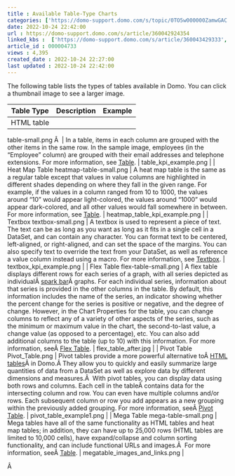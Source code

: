 ```yaml
---
title : Available Table-Type Charts
categories: ['https://domo-support.domo.com/s/topic/0TO5w000000ZamwGAC']
date: 2022-10-24 22:42:00
url : https://domo-support.domo.com/s/article/360042924354
linked_kbs :  ['https://domo-support.domo.com/s/article/360043429333', 'https://domo-support.domo.com/s/article/360042925494', 'https://domo-support.domo.com/s/knowledge-base', 'https://domo-support.domo.com/s/article/360043429073', 'https://domo-support.domo.com/s/article/360043429913', 'https://domo-support.domo.com/s/article/360043429953', 'https://domo-support.domo.com/s/article/360043429573', 'https://domo-support.domo.com/s/article/360043429593', 'https://domo-support.domo.com/s/article/360043429933', 'https://domo-support.domo.com/s/article/360043429693', 'https://domo-support.domo.com/s/article/360043429473', 'https://domo-support.domo.com/s/topic/0TO5w000000ZamwGAC', 'https://domo-support.domo.com/s/article/360042924354']
article_id : 000004733
views : 4,395
created_date : 2022-10-24 22:27:00
last updated : 2022-10-24 22:42:00
---
```




The following table lists the types of tables available in Domo. You can click a thumbnail image to see a larger image.




| Table Type | Description | Example |
| --- | --- | --- |
| HTML table
table-small.png
Â  | In a table, items in each column are grouped with the other items in the same row.
In the sample image, employees (in the "Employee" column) are grouped with their email addresses and telephone extensions.
For more information, see [Table](..\table_chart\index.html "Table"). | table_kpi_example.png |
| Heat Map Table
heatmap-table-small.png | A heat map table is the same as a regular table except that values in value columns are highlighted in different shades depending on where they fall in the given range. For example, if the values in a column ranged from 10 to 1000, the values around "10" would appear light-colored, the values around "1000" would appear dark-colored, and all other values would fall somewhere in between.
For more information, see [Table](..\table_chart\index.html "Table"). | heatmap_table_kpi_example.png |
| Textbox
textbox-small.png | A textbox is used to represent a piece of text. The text can be as long as you want as long as it fits in a single cell in a DataSet, and can contain any character. You can format text to be centered, left-aligned, or right-aligned, and can set the space of the margins. You can also specify text to override the text from your DataSet, as well as reference a value column instead using a macro.
For more information, see [Textbox](..\textbox\index.html "Textbox"). | textbox_kpi_example.png |
| Flex Table
flex-table-small.png | A flex table displays different rows for each series of a graph, with all series depicted as individualÂ [spark bar](..\spark_bar_chart\index.html "Spark Line Graph")Â graphs. For each individual series, information about that series is provided in the other columns in the table. By default, this information includes the name of the series, an indicator showing whether the percent change for the series is positive or negative, and the degree of change. However, in the Chart Properties for the table, you can change columns to reflect any of a variety of other aspects of the series, such as the minimum or maximum value in the chart, the second-to-last value, a change value (as opposed to a percentage), etc. You can also add additional columns to the table (up to 10) with this information.
For more information, seeÂ [Flex Table](..\flex_table\index.html "Flex Table"). | flex_table_after.jpg |
| Pivot Table
Pivot_Table.png | Pivot tables provide a more powerful alternative toÂ [HTML tables](..\table_chart\index.html "Table Chart")Â in Domo.Â They allow you to quickly and easily summarize large quantities of data from a DataSet as well as explore data by different dimensions and measures.Â 
With pivot tables, you can display data using both rows and columns. Each cell in the tableÂ contains data for the intersecting column and row. You can even have multiple columns and/or rows. Each subsequent column or row you add appears as a new grouping within the previously added grouping.
For more information, seeÂ [Pivot Table](..\pivot_table\index.html "Pivot Table - BETA"). | pivot_table_example1.png |
| Mega Table
mega-table-small.png | Mega tables have all of the same functionality as HTML tables and heat map tables; in addition, they can have up to 25,000 rows (HTML tables are limited to 10,000 cells), have expand/collapse and column sorting functionality, and can include functional URLs and images.Â 
For more information, seeÂ [Table](..\table_chart\index.html "Table"). | megatable_images_and_links.png |


Â